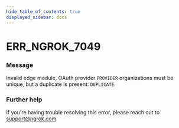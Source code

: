 ```yaml
---
hide_table_of_contents: true
displayed_sidebar: docs
---
```



# ERR_NGROK_7049

### Message

Invalid edge module, OAuth provider `PROVIDER` organizations must be unique, but a duplicate is present: `DUPLICATE`.

### Further help

If you're having trouble resolving this error, please reach out to [support@ngrok.com](mailto:support@ngrok.com?subject=Help%20with%20ERR_NGROK_7049)

<ErrorDetails error="err_ngrok_7049" />
